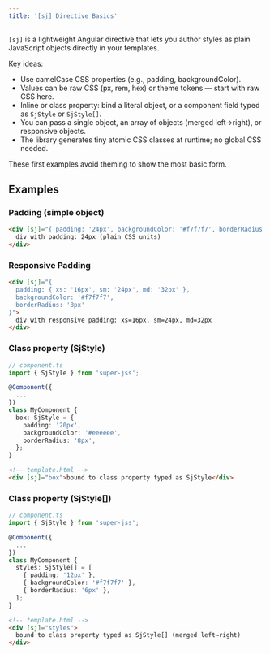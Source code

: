 ```yaml
---
title: '[sj] Directive Basics'
---
```


`[sj]` is a lightweight Angular directive that lets you author styles as plain JavaScript objects directly in your templates.

Key ideas:
- Use camelCase CSS properties (e.g., padding, backgroundColor).
- Values can be raw CSS (px, rem, hex) or theme tokens — start with raw CSS here.
- Inline or class property: bind a literal object, or a component field typed as `SjStyle` or `SjStyle[]`.
- You can pass a single object, an array of objects (merged left→right), or responsive objects.
- The library generates tiny atomic CSS classes at runtime; no global CSS needed.

These first examples avoid theming to show the most basic form.

## Examples

### Padding (simple object)

```html
<div [sj]="{ padding: '24px', backgroundColor: '#f7f7f7', borderRadius: '8px' }">
  div with padding: 24px (plain CSS units)
</div>
```

### Responsive Padding

```html
<div [sj]="{
  padding: { xs: '16px', sm: '24px', md: '32px' },
  backgroundColor: '#f7f7f7',
  borderRadius: '8px'
}">
  div with responsive padding: xs=16px, sm=24px, md=32px
</div>
```

### Class property (SjStyle)

```typescript
// component.ts
import { SjStyle } from 'super-jss';

@Component({
  ...
})
class MyComponent {
  box: SjStyle = {
    padding: '20px',
    backgroundColor: '#eeeeee',
    borderRadius: '8px',
  };
}
```

```html
<!-- template.html -->
<div [sj]="box">bound to class property typed as SjStyle</div>
```

### Class property (SjStyle[])

```typescript
// component.ts
import { SjStyle } from 'super-jss';

@Component({
  ...
})
class MyComponent {
  styles: SjStyle[] = [
    { padding: '12px' },
    { backgroundColor: '#f7f7f7' },
    { borderRadius: '6px' },
  ];
}
```

```html
<!-- template.html -->
<div [sj]="styles">
  bound to class property typed as SjStyle[] (merged left→right)
</div>
```
